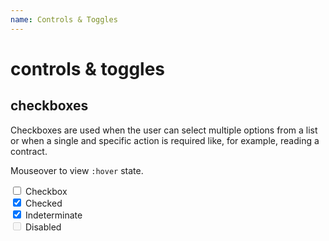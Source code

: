 ```yaml
---
name: Controls & Toggles
---
```



# controls & toggles

## checkboxes

Checkboxes are used when the user can select multiple options from a list or when a single and specific action is required like, for example, reading a contract.

Mouseover to view `:hover` state.

<Playground>
  <div className="checkbox">
    <input type="checkbox" id="checkbox1" />
    <label htmlFor="checkbox1">Checkbox</label>
  </div>

  <div className="checkbox">
    <input type="checkbox" id="checkbox2" checked />
    <label htmlFor="checkbox2">Checked</label>
  </div>

  <div className="checkbox checkbox--indeterminate">
    <input type="checkbox" id="checkbox3" checked />
    <label htmlFor="checkbox3">Indeterminate</label>
  </div>

  <div className="checkbox checkbox--disabled">
    <input type="checkbox" id="checkbox4" disabled />
    <label htmlFor="checkbox4">Disabled</label>
  </div>
</Playground>

